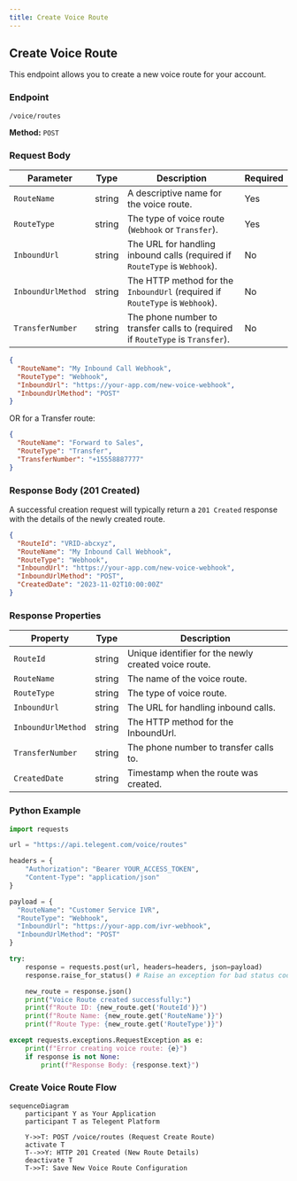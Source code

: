 ```yaml
---
title: Create Voice Route
---
```


## Create Voice Route

This endpoint allows you to create a new voice route for your account.

### Endpoint

`/voice/routes`

**Method:** `POST`

### Request Body

| Parameter        | Type   | Description                                                              | Required |
|------------------|--------|--------------------------------------------------------------------------|----------|
| `RouteName`      | string | A descriptive name for the voice route.                                  | Yes      |
| `RouteType`      | string | The type of voice route (`Webhook` or `Transfer`).                       | Yes      |
| `InboundUrl`     | string | The URL for handling inbound calls (required if `RouteType` is `Webhook`). | No       |
| `InboundUrlMethod`| string| The HTTP method for the `InboundUrl` (required if `RouteType` is `Webhook`). | No       |
| `TransferNumber` | string | The phone number to transfer calls to (required if `RouteType` is `Transfer`). | No       |

```json
{
  "RouteName": "My Inbound Call Webhook",
  "RouteType": "Webhook",
  "InboundUrl": "https://your-app.com/new-voice-webhook",
  "InboundUrlMethod": "POST"
}
```

OR for a Transfer route:

```json
{
  "RouteName": "Forward to Sales",
  "RouteType": "Transfer",
  "TransferNumber": "+15558887777"
}
```

### Response Body (201 Created)

A successful creation request will typically return a `201 Created` response with the details of the newly created route.

```json
{
  "RouteId": "VRID-abcxyz",
  "RouteName": "My Inbound Call Webhook",
  "RouteType": "Webhook",
  "InboundUrl": "https://your-app.com/new-voice-webhook",
  "InboundUrlMethod": "POST",
  "CreatedDate": "2023-11-02T10:00:00Z"
}
```

### Response Properties

| Property         | Type   | Description                                     |
|------------------|--------|-------------------------------------------------|
| `RouteId`        | string | Unique identifier for the newly created voice route. |      |
| `RouteName`      | string | The name of the voice route.                    |      |
| `RouteType`      | string | The type of voice route.                        |      |
| `InboundUrl`     | string | The URL for handling inbound calls.             | No   |
| `InboundUrlMethod`| string| The HTTP method for the InboundUrl.             | No   |
| `TransferNumber` | string | The phone number to transfer calls to.          | No   |
| `CreatedDate`    | string | Timestamp when the route was created.           |      |

### Python Example

```python
import requests

url = "https://api.telegent.com/voice/routes"

headers = {
    "Authorization": "Bearer YOUR_ACCESS_TOKEN",
    "Content-Type": "application/json"
}

payload = {
  "RouteName": "Customer Service IVR",
  "RouteType": "Webhook",
  "InboundUrl": "https://your-app.com/ivr-webhook",
  "InboundUrlMethod": "POST"
}

try:
    response = requests.post(url, headers=headers, json=payload)
    response.raise_for_status() # Raise an exception for bad status codes

    new_route = response.json()
    print("Voice Route created successfully:")
    print(f"Route ID: {new_route.get('RouteId')}")
    print(f"Route Name: {new_route.get('RouteName')}")
    print(f"Route Type: {new_route.get('RouteType')}")

except requests.exceptions.RequestException as e:
    print(f"Error creating voice route: {e}")
    if response is not None:
        print(f"Response Body: {response.text}")
```

### Create Voice Route Flow

```mermaid
sequenceDiagram
    participant Y as Your Application
    participant T as Telegent Platform

    Y->>T: POST /voice/routes (Request Create Route)
    activate T
    T-->>Y: HTTP 201 Created (New Route Details)
    deactivate T
    T->>T: Save New Voice Route Configuration
``` 